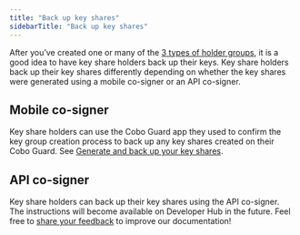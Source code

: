 ```yaml
---
title: "Back up key shares"
sidebarTitle: "Back up key shares"
---
```


After you’ve created one or many of the [3 types of holder groups](/en/portal/mpc-wallets/ocw/create-key-share-groups), it is a good idea to have key share holders back up their keys. Key share holders back up their key shares differently depending on whether the key shares were generated using a mobile co-signer or an API co-signer.

## Mobile co-signer
Key share holders can use the Cobo Guard app they used to confirm the key group creation process to back up any key shares created on their Cobo Guard. See [Generate and back up your key shares](/en/guard/generate-and-back-up-key-shares).

## API co-signer
Key share holders can back up their key shares using the API co-signer. The instructions will become available on Developer Hub in the future.
<Tip>Feel free to [share your feedback](https://forms.zohopublic.com/cobo/form/DocumentFeedbackForm/formperma/QvLOhxJv1_JMsJ-1dleZ8Itb_7rzN-LtgvsDdxosoVI?referrername=manuals) to improve our documentation!</Tip>